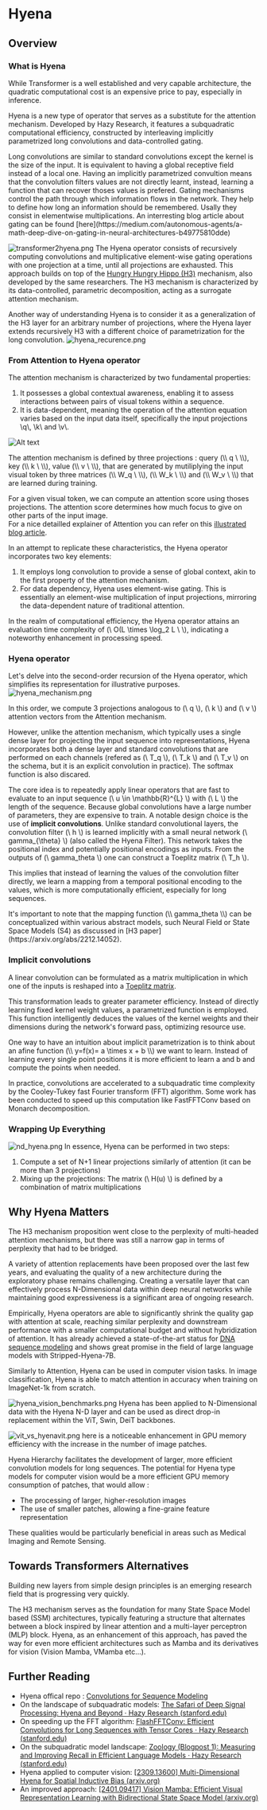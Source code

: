 # Hyena 

## Overview

### What is Hyena 
While Transformer is a well established and very capable architecture, the quadratic computational cost is an expensive price to pay, especially in inference. 

Hyena is a new type of operator that serves as a substitute for the attention mechanism. 
Developed by Hazy Research, it features a subquadratic computational efficiency, constructed by interleaving implicitly parametrized long convolutions and data-controlled gating.

<Tip>
Long convolutions are similar to standard convolutions except the kernel is the size of the input. 
It is equivalent to having a global receptive field instead of a local one. 
Having an implicitly parametrized convultion means that the convolution filters values are not directly learnt, instead, learning a function that can recover thoses values is prefered. 
</Tip>

<Tip>
Gating mechanisms control the path through which information flows in the network. They help to define how long an information should be remembered. Usally they consist in elementwise multiplications.
An interresting blog article about gating can be found [here](https://medium.com/autonomous-agents/a-math-deep-dive-on-gating-in-neural-architectures-b49775810dde) 
</Tip>


![transformer2hyena.png](https://huggingface.co/datasets/hf-vision/course-assets/resolve/main/outlook_hyena_images/transformer2hyena.png)
The Hyena operator consists of recursively computing convolutions and multiplicative element-wise gating operations with one projection at a time, until all projections are exhausted. This approach builds on top of the [Hungry Hungry Hippo (H3)](https://arxiv.org/abs/2212.14052) mechanism, also developed by the same researchers. The H3 mechanism is characterized by its data-controlled, parametric decomposition, acting as a surrogate attention mechanism.


Another way of understanding Hyena is to consider it as a generalization of the H3 layer for an arbitrary number of projections, where the Hyena layer extends recursively H3 with a different choice of parametrization for the long convolution.
![hyena_recurence.png](https://huggingface.co/datasets/hf-vision/course-assets/resolve/main/outlook_hyena_images/hyena_recurence.png)
### From Attention to Hyena operator

The attention mechanism is characterized by two fundamental properties:
1. It possesses a global contextual awareness, enabling it to assess interactions between pairs of visual tokens within a sequence.
2. It is data-dependent, meaning the operation of the attention equation varies based on the input data itself, specifically the input projections  \\q\\, \\k\\ and \\v\\.


![Alt text](https://huggingface.co/datasets/hf-vision/course-assets/resolve/main/outlook_hyena_images/self-attention-schema.png)


<Tip>
The attention mechanism is defined by three projections : query (\\ q \ \\), key (\\ k \ \\), value (\\ v \ \\), that are generated by mutiliplying the input visual token by three matrices (\\ W_q \ \\), (\\ W_k \ \\) and (\\ W_v \ \\) that are learned during training. 

For a given visual token, we can compute an attention score using thoses projections. The attention score determines how much focus to give on other parts of the input image.  
For a nice detailled explainer of Attention you can refer on this  [illustrated blog article](https://jalammar.github.io/illustrated-transformer/).
</Tip>

In an attempt to replicate these characteristics, the Hyena operator incorporates two key elements:
1. It employs long convolution to provide a sense of global context, akin to the first property of the attention mechanism.
2. For data dependency, Hyena uses element-wise gating. This is essentially an element-wise multiplication of input projections, mirroring the data-dependent nature of traditional attention.

In the realm of computational efficiency, the Hyena operator attains an evaluation time complexity of (\\ O(L \times \log_2 L \ \\), indicating a noteworthy enhancement in processing speed.


### Hyena operator

Let's delve into the second-order recursion of the Hyena operator, which simplifies its representation for illustrative purposes.
![hyena_mechanism.png](https://huggingface.co/datasets/hf-vision/course-assets/resolve/main/outlook_hyena_images/hyena-order2-schema.png)

In this order, we compute 3 projections analogous to (\\ q \\), (\\ k \\) and (\\ v \\) attention vectors from the Attention mechanism. 

However, unlike the attention mechanism, which typically uses a single dense layer for projecting the input sequence into representations, Hyena incorporates both a dense layer and standard convolutions that are performed on each channels (refered as (\\ T_q \\), (\\ T_k \\) and (\\ T_v \\) on the schema, but it is an explicit convolution in practice). The softmax function is also discared. 

The core idea is to repeatedly apply linear operators that are fast to evaluate to an input sequence (\\ u \in \mathbb{R}^{L} \\)  with (\\ L \\) the length of the sequence. 
Because global convolutions have a large number of parameters, they are expensive to train. A notable design choice is the use of **implicit convolutions**. 
Unlike standard convolutional layers, the convolution filter (\\ h \\) is learned implicitly with a small neural network (\\ gamma_{\theta} \\) (also called the Hyena Filter). 
This network takes the positional index and potentially positional encodings as inputs. From the outputs of (\\ gamma_theta \\) one can construct a Toeplitz matrix (\\ T_h \\). 

This implies that instead of learning the values of the convolution filter directly, we learn a mapping from a temporal positional encoding to the values, which is more computationally efficient, especially for long sequences.

<Tip>
It's important to note that the mapping function (\\ gamma_theta \\)  can be conceptualized within various abstract models, such Neural Field or State Space Models (S4) as discussed in [H3 paper](https://arxiv.org/abs/2212.14052).
</Tip>

### Implicit convolutions

A linear convolution can be formulated as a matrix multiplication in which one of the inputs is reshaped into a [Toeplitz matrix](https://en.wikipedia.org/wiki/Toeplitz_matrix).

This transformation leads to greater parameter efficiency. 
Instead of directly learning fixed kernel weight values, a parametrized function is employed. 
This function intelligently deduces the values of the kernel weights and their dimensions during the network's forward pass, optimizing resource use.

<Tip>
One way to have an intuition about implicit parametrization is to think about an afine function (\\ y=f(x)= a \times x + b \\) we want to learn. Instead of learning every single point positions it is more efficient to learn a and b and compute the points when needed. 
</Tip>

In practice, convolutions are accelerated to a subquadratic time complexity by the Cooley-Tukey fast Fourier transform (FFT) algorithm. 
Some work has been conducted to speed up this computation like FastFFTConv based on Monarch decomposition. 

### Wrapping Up Everything

![nd_hyena.png](https://huggingface.co/datasets/hf-vision/course-assets/resolve/main/outlook_hyena_images/nd_hyena.png)
In essence, Hyena can be performed in two steps: 
1. Compute a set of N+1 linear projections similarly of attention (it can be more than 3 projections)
2. Mixing up the projections: The matrix (\\ H(u) \\) is defined by a combination of matrix multiplications

## Why Hyena Matters
 
The H3 mechanism proposition went close to the perplexity of multi-headed attention mechanisms, but there was still a narrow gap in terms of perplexity that had to be bridged. 

A variety of attention replacements have been proposed over the last few years, and evaluating the quality of a new architecture during the exploratory phase remains challenging. 
Creating a versatile layer that can effectively process N-Dimensional data within deep neural networks while maintaining good expressiveness is a significant area of ongoing research.

Empirically, Hyena operators are able to significantly shrink the quality gap with attention at scale, reaching similar perplexity and downstream performance with a smaller computational budget and without hybridization of attention. 
It has already achieved a state-of-the-art status for [DNA sequence modeling](https://arxiv.org/abs/2306.15794) and shows great promise in the field of large language models with Stripped-Hyena-7B. 

Similarly to Attention, Hyena can be used in computer vision tasks. In image classification, Hyena is able to match attention in accuracy when training on ImageNet-1k from scratch.

![hyena_vision_benchmarks.png](https://huggingface.co/datasets/hf-vision/course-assets/resolve/main/outlook_hyena_images/hyena_vision_benchmarks.png)
Hyena has been applied to N-Dimensional data with the Hyena N-D layer and can be used as direct drop-in replacement within the ViT, Swin, DeiT backbones. 

![vit_vs_hyenavit.png](https://huggingface.co/datasets/hf-vision/course-assets/resolve/main/outlook_hyena_images/vit_vs_hyenavit.png)
here is a noticeable enhancement in GPU memory efficiency with the increase in the number of image patches.

Hyena Hierarchy facilitates the development of larger, more efficient convolution models for long sequences. 
The potential for Hyena type models for computer vision would be a more efficient GPU memory consumption of patches, that would allow : 
- The processing of larger, higher-resolution images
- The use of smaller patches, allowing a fine-graine feature representation 

These qualities would be particularly beneficial in areas such as Medical Imaging and Remote Sensing.

## Towards Transformers Alternatives 
Building new layers from simple design principles is an emerging research field that is progressing very quickly. 

The H3 mechanism serves as the foundation for many State Space Model based (SSM) architectures, typically featuring a structure that alternates between a block inspired by linear attention and a multi-layer perceptron (MLP) block. 
Hyena, as an enhancement of this approach, has paved the way for even more efficient architectures such as Mamba and its derivatives for vision (Vision Mamba, VMamba etc...).

## Further Reading
- Hyena offical repo : [Convolutions for Sequence Modeling](https://github.com/HazyResearch/safari)
- On the landscape of subquadratic models: [The Safari of Deep Signal Processing: Hyena and Beyond · Hazy Research (stanford.edu)](https://hazyresearch.stanford.edu/blog/2023-06-08-hyena-safari)
- On speeding up the FFT algorithm: [FlashFFTConv: Efficient Convolutions for Long Sequences with Tensor Cores · Hazy Research (stanford.edu)](https://hazyresearch.stanford.edu/blog/2023-11-13-flashfftconv)
- On the subquadratic model landscape: [Zoology (Blogpost 1): Measuring and Improving Recall in Efficient Language Models · Hazy Research (stanford.edu)](https://hazyresearch.stanford.edu/blog/2023-12-11-zoology1-analysis)
- Hyena applied to computer vision: [[2309.13600] Multi-Dimensional Hyena for Spatial Inductive Bias (arxiv.org)](https://arxiv.org/abs/2309.13600)
- An improved approach: [[2401.09417] Vision Mamba: Efficient Visual Representation Learning with Bidirectional State Space Model (arxiv.org)](https://arxiv.org/abs/2401.09417)
